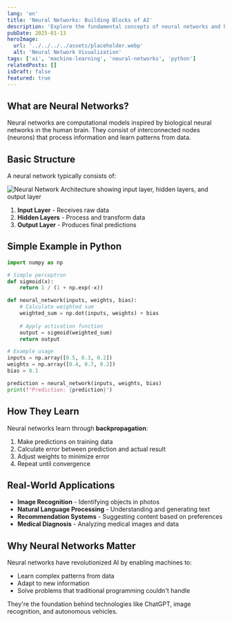 ```yaml
---
lang: 'en'
title: 'Neural Networks: Building Blocks of AI'
description: 'Explore the fundamental concepts of neural networks and how they form the foundation of modern artificial intelligence.'
pubDate: 2025-01-13
heroImage:
  url: '../../../../assets/placeholder.webp'
  alt: 'Neural Network Visualization'
tags: ['ai', 'machine-learning', 'neural-networks', 'python']
relatedPosts: []
isDraft: false
featured: true
---
```



## What are Neural Networks?

Neural networks are computational models inspired by biological neural networks in the human brain. They consist of interconnected nodes (neurons) that process information and learn patterns from data.

## Basic Structure

A neural network typically consists of:

<Image 
  src={neuralNetworkExample} 
  alt="Neural Network Architecture showing input layer, hidden layers, and output layer"
  width={600} 
  height={400}
  class="rounded-lg shadow-md my-6"
/>

1. **Input Layer** - Receives raw data
2. **Hidden Layers** - Process and transform data
3. **Output Layer** - Produces final predictions

## Simple Example in Python

```python
import numpy as np

# Simple perceptron
def sigmoid(x):
    return 1 / (1 + np.exp(-x))

def neural_network(inputs, weights, bias):
    # Calculate weighted sum
    weighted_sum = np.dot(inputs, weights) + bias
    
    # Apply activation function
    output = sigmoid(weighted_sum)
    return output

# Example usage
inputs = np.array([0.5, 0.3, 0.2])
weights = np.array([0.4, 0.7, 0.2])
bias = 0.1

prediction = neural_network(inputs, weights, bias)
print(f"Prediction: {prediction}")
```

## How They Learn

Neural networks learn through **backpropagation**:

1. Make predictions on training data
2. Calculate error between prediction and actual result
3. Adjust weights to minimize error
4. Repeat until convergence

## Real-World Applications

- **Image Recognition** - Identifying objects in photos
- **Natural Language Processing** - Understanding and generating text
- **Recommendation Systems** - Suggesting content based on preferences
- **Medical Diagnosis** - Analyzing medical images and data

## Why Neural Networks Matter

Neural networks have revolutionized AI by enabling machines to:
- Learn complex patterns from data
- Adapt to new information
- Solve problems that traditional programming couldn't handle

They're the foundation behind technologies like ChatGPT, image recognition, and autonomous vehicles.